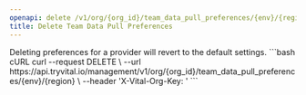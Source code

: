 ```yaml
---
openapi: delete /v1/org/{org_id}/team_data_pull_preferences/{env}/{region}
title: Delete Team Data Pull Preferences
---
```



<OrgManagementAPI />

<Info>
   Deleting preferences for a provider will revert to the default settings.
</Info>

<RequestExample>
```bash cURL
curl --request DELETE \
  --url https://api.tryvital.io/management/v1/org/{org_id}/team_data_pull_preferences/{env}/{region} \
  --header 'X-Vital-Org-Key: <api-key>'
```
</RequestExample>
